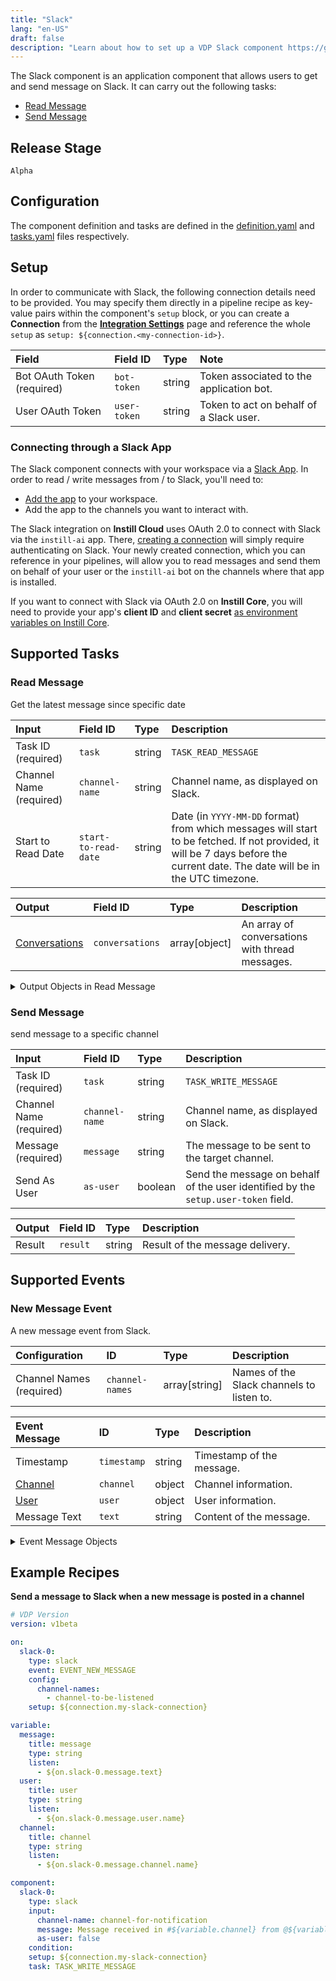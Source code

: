 ```yaml
---
title: "Slack"
lang: "en-US"
draft: false
description: "Learn about how to set up a VDP Slack component https://github.com/instill-ai/instill-core"
---
```


The Slack component is an application component that allows users to get and send message on Slack.
It can carry out the following tasks:
- [Read Message](#read-message)
- [Send Message](#send-message)



## Release Stage

`Alpha`



## Configuration

The component definition and tasks are defined in the [definition.yaml](https://github.com/instill-ai/pipeline-backend/blob/main/pkg/component/application/slack/v0/config/definition.yaml) and [tasks.yaml](https://github.com/instill-ai/pipeline-backend/blob/main/pkg/component/application/slack/v0/config/tasks.yaml) files respectively.




## Setup


In order to communicate with Slack, the following connection details need to be
provided. You may specify them directly in a pipeline recipe as key-value pairs
within the component's `setup` block, or you can create a **Connection** from
the [**Integration Settings**](https://www.instill.tech/docs/vdp/integration)
page and reference the whole `setup` as `setup:
${connection.<my-connection-id>}`.

<div class="markdown-col-no-wrap" data-col-1 data-col-2>

| Field | Field ID | Type | Note |
| :--- | :--- | :--- | :--- |
| Bot OAuth Token (required) | `bot-token` | string | Token associated to the application bot.  |
| User OAuth Token | `user-token` | string | Token to act on behalf of a Slack user.  |

</div>

### Connecting through a Slack App

The Slack component connects with your workspace via a [Slack
App](https://api.slack.com/docs/apps). In order to read / write messages from / to Slack, you'll need to:

- [Add the
  app](https://slack.com/intl/en-gb/help/articles/202035138-Add-apps-to-your-Slack-workspace)
  to your workspace.
- Add the app to the channels you want to interact with.

The Slack integration on **Instill Cloud** uses OAuth 2.0 to connect with Slack
via the `instill-ai` app. There, [creating a
connection](https://www.instill.tech/docs/vdp/integration#creating-a-connection)
will simply require authenticating on Slack. Your newly created connection,
which you can reference in your pipelines, will allow you to read messages and
send them on behalf of your user or the `instill-ai` bot on the channels where
that app is installed.

If you want to connect with Slack via OAuth 2.0 on **Instill Core**, you will
need to provide your app's **client ID** and **client secret** [as environment
variables on Instill
Core](https://github.com/instill-ai/instill-core/blob/main/.env.component).




## Supported Tasks

### Read Message

Get the latest message since specific date

<div class="markdown-col-no-wrap" data-col-1 data-col-2>

| Input | Field ID | Type | Description |
| :--- | :--- | :--- | :--- |
| Task ID (required) | `task` | string | `TASK_READ_MESSAGE` |
| Channel Name (required) | `channel-name` | string | Channel name, as displayed on Slack. |
| Start to Read Date | `start-to-read-date` | string | Date (in `YYYY-MM-DD` format) from which messages will start to be fetched. If not provided, it will be 7 days before the current date. The date will be in the UTC timezone. |
</div>






<div class="markdown-col-no-wrap" data-col-1 data-col-2>

| Output | Field ID | Type | Description |
| :--- | :--- | :--- | :--- |
| [Conversations](#read-message-conversations) | `conversations` | array[object] | An array of conversations with thread messages. |
</div>

<details>
<summary> Output Objects in Read Message</summary>

<h4 id="read-message-conversations">Conversations</h4>

<div class="markdown-col-no-wrap" data-col-1 data-col-2>

| Field | Field ID | Type | Note |
| :--- | :--- | :--- | :--- |
| Last Date | `last-date` | string | Date of the last message. |
| Start Conversation Message | `message` | string | message to start a conversation. |
| Start Date | `start-date` | string | when a conversation starts. |
| [Replied messages](#read-message-replied-messages) | `thread-reply-messages` | array | replies in a conversation. |
| User UID | `user-id` | string | unique id from Slack. |
| User Name | `user-name` | string | user name in Slack. |
</div>

<h4 id="read-message-replied-messages">Replied Messages</h4>

<div class="markdown-col-no-wrap" data-col-1 data-col-2>

| Field | Field ID | Type | Note |
| :--- | :--- | :--- | :--- |
| Replied Time | `datetime` | string | replied datetime. |
| Replied Message | `message` | string | message to reply a conversation. |
| User UID | `user-id` | string | unique id from Slack. |
| User Name | `user-name` | string | user name in Slack. |
</div>
</details>


### Send Message

send message to a specific channel

<div class="markdown-col-no-wrap" data-col-1 data-col-2>

| Input | Field ID | Type | Description |
| :--- | :--- | :--- | :--- |
| Task ID (required) | `task` | string | `TASK_WRITE_MESSAGE` |
| Channel Name (required) | `channel-name` | string | Channel name, as displayed on Slack. |
| Message (required) | `message` | string | The message to be sent to the target channel. |
| Send As User | `as-user` | boolean | Send the message on behalf of the user identified by the <code>setup.user-token</code> field. |
</div>






<div class="markdown-col-no-wrap" data-col-1 data-col-2>

| Output | Field ID | Type | Description |
| :--- | :--- | :--- | :--- |
| Result | `result` | string | Result of the message delivery. |
</div>



## Supported Events

### New Message Event

A new message event from Slack.

<div class="markdown-col-no-wrap" data-col-1 data-col-2>

| Configuration | ID | Type | Description |
| :--- | :--- | :--- | :--- |
| Channel Names (required) | `channel-names` | array[string] | Names of the Slack channels to listen to. |
</div>

<div class="markdown-col-no-wrap" data-col-1 data-col-2>

| Event Message | ID | Type | Description |
| :--- | :--- | :--- | :--- |
| Timestamp | `timestamp` | string | Timestamp of the message. |
| [Channel](#new-message-channel) | `channel` | object | Channel information. |
| [User](#new-message-user) | `user` | object | User information. |
| Message Text | `text` | string | Content of the message. |
</div>

<details>
<summary>Event Message Objects</summary>

<h4 id="new-message-channel">Channel</h4>

<div class="markdown-col-no-wrap" data-col-1 data-col-2>

| Field | Field ID | Type | Note |
| :--- | :--- | :--- | :--- |
| Channel ID | `id` | string | Unique ID of the Slack channel. |
| Channel Name | `name` | string | Name of the Slack channel. |
</div>

<h4 id="new-message-user">User</h4>

<div class="markdown-col-no-wrap" data-col-1 data-col-2>

| Field | Field ID | Type | Note |
| :--- | :--- | :--- | :--- |
| User ID | `id` | string | Unique ID of the Slack user. |
| User Name | `name` | string | Username of the Slack user. |
| Real Name | `real-name` | string | Real name of the Slack user. |
| [Profile](#new-message-user-profile) | `profile` | object | User profile information. |
</div>

<h4 id="new-message-user-profile">Profile</h4>

<div class="markdown-col-no-wrap" data-col-1 data-col-2>

| Field | Field ID | Type | Note |
| :--- | :--- | :--- | :--- |
| Display Name | `display-name` | string | Display name of the Slack user. |
</div>
</details>

## Example Recipes

**Send a message to Slack when a new message is posted in a channel**

```yaml
# VDP Version
version: v1beta

on:
  slack-0:
    type: slack
    event: EVENT_NEW_MESSAGE
    config:
      channel-names:
        - channel-to-be-listened
    setup: ${connection.my-slack-connection}

variable:
  message:
    title: message
    type: string
    listen:
      - ${on.slack-0.message.text}
  user:
    title: user
    type: string
    listen:
      - ${on.slack-0.message.user.name}
  channel:
    title: channel
    type: string
    listen:
      - ${on.slack-0.message.channel.name}

component:
  slack-0:
    type: slack
    input:
      channel-name: channel-for-notification
      message: Message received in #${variable.channel} from @${variable.user}: ${variable.message}
      as-user: false
    condition:
    setup: ${connection.my-slack-connection}
    task: TASK_WRITE_MESSAGE

```
